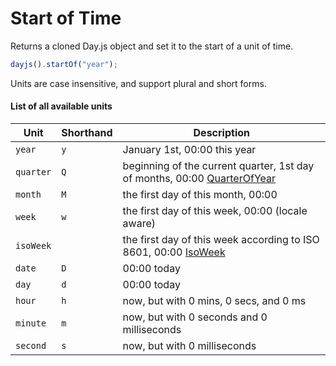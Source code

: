 # Start of Time

Returns a cloned Day.js object and set it to the start of a unit of time.

```js
dayjs().startOf("year");
```

Units are case insensitive, and support plural and short forms.

#### List of all available units

| Unit      | Shorthand | Description                                                                                           |
| --------- | --------- | ----------------------------------------------------------------------------------------------------- |
| `year`    | `y`       | January 1st, 00:00 this year                                                                          |
| `quarter` | `Q`       | beginning of the current quarter, 1st day of months, 00:00 [QuarterOfYear](../plugin/quarter-of-year) |
| `month`   | `M`       | the first day of this month, 00:00                                                                    |
| `week`    | `w`       | the first day of this week, 00:00 (locale aware)                                                      |
| `isoWeek` |           | the first day of this week according to ISO 8601, 00:00 [IsoWeek](../plugin/iso-week)                 |
| `date`    | `D`       | 00:00 today                                                                                           |
| `day`     | `d`       | 00:00 today                                                                                           |
| `hour`    | `h`       | now, but with 0 mins, 0 secs, and 0 ms                                                                |
| `minute`  | `m`       | now, but with 0 seconds and 0 milliseconds                                                            |
| `second`  | `s`       | now, but with 0 milliseconds                                                                          |
